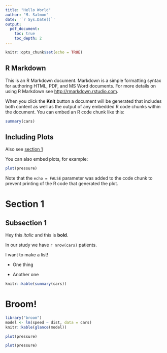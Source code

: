 ```yaml
---
title: "Hello World"
author: "M. Salmon"
date: '`r Sys.Date()`'
output: 
  pdf_document:
    toc: true
    toc_depth: 2
---
```


```r
knitr::opts_chunk$set(echo = TRUE)
```

## R Markdown {#rmd}

This is an R Markdown document. Markdown is a simple formatting syntax for authoring HTML, PDF, and MS Word documents. For more details on using R Markdown see <http://rmarkdown.rstudio.com>.

When you click the **Knit** button a document will be generated that includes both content as well as the output of any embedded R code chunks within the document. You can embed an R code chunk like this:

```r
summary(cars)
```

## Including Plots

Also see [section 1](#rmd)

You can also embed plots, for example:

```r
plot(pressure)
```

Note that the `echo = FALSE` parameter was added to the code chunk to prevent printing of the R code that generated the plot.


# Section 1

## Subsection 1

Hey this _italic_ and this is **bold**.

In our study we have `r nrow(cars)` patients.

I want to make a list!

* One thing

* Another one

```r
knitr::kable(summary(cars))
```

# Broom!

```r
library("broom")
model <- lm(speed ~ dist, data = cars)
knitr::kable(glance(model))
```


```r
plot(pressure)
```

```r
plot(pressure)
```